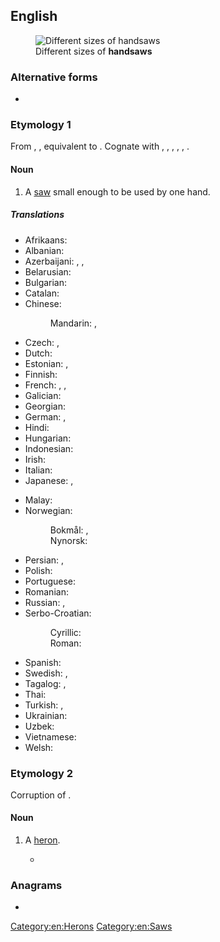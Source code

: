 {{also|hand saw}}
==English==
{{wikipedia|Hand saw}}
[[File:Pily platnice.jpg|thumb|Different sizes of '''handsaws''']]

===Alternative forms===
* {{alter|en|hand saw}}

===Etymology 1===
From {{inh|en|enm|handsawe}}, {{m|enm|handsagh}}, equivalent to {{af|en|hand|saw}}. Cognate with {{cog|fy|hânseage|t=handsaw}}, {{cog|nl|handzaag|t=handsaw}},
{{cog|de|Handsäge|t=handsaw}}, {{cog|da|håndsav|t=handsaw}}, {{cog|sv|handsåg|t=handsaw}}, {{cog|is|handsög|t=handsaw}}.

====Noun====
{{en-noun}}

# A [[saw]] small enough to be used by one hand.

=====Translations=====
{{trans-top|saw small enough to be used by one hand}}
* Afrikaans: {{t|af|handsaag}}
* Albanian: {{t|sq|sharrë dore}}
* Azerbaijani: {{t|az|əl bıçqısı}}, {{t|az|əl mişarı}}, {{t|az|xırxı}}
* Belarusian: {{t|be|нажо́ўка|f}}
* Bulgarian: {{t-needed|bg}}
* Catalan: {{t+|ca|xerrac|m}}
* Chinese:
*: Mandarin: {{t+|cmn|手鋸|sc=Hani}}, {{t+|cmn|手锯|tr=shǒujù|sc=Hani}}
* Czech: {{t+|cs|viděl|f}}, {{t|cs|ruční pila|f}}
* Dutch: {{t+|nl|handzaag|f}}
* Estonian: {{t|et|käsisaag}}, {{t|et|vukssaag}}
* Finnish: {{t+|fi|käsisaha}}
* French: {{t+|fr|égoïne|f}}, {{t|fr|scie à main|f}}, {{t+|fr|scie égoïne|f}}
* Galician: {{t|gl|serrón|m}}
* Georgian: {{t-needed|ka}}
* German: {{t+|de|Fuchsschwanz|m}}, {{t+|de|Handsäge|f}}
* Hindi: {{t|hi|देखा}}
* Hungarian: {{t+|hu|fűrész}}
* Indonesian: {{t+|id|gergaji}}
* Irish: {{t|ga|sábh láimhe|m}}
* Italian: {{t+|it|sega|f}}
* Japanese: {{t|ja|手びきのこ|tr=てびきのこ, tebikinoko|sc=Jpan}}, {{t|ja|手のこぎり|tr=てのこぎり, tenokogiri|sc=Jpan}}
{{trans-mid}}
* Malay: {{t|ms|gergaji}}
* Norwegian:
*: Bokmål: {{t|nb|håndsag|m|f}}, {{t|nb|handsag|m|f}}
*: Nynorsk: {{t|nn|handsag|f}}
* Persian: {{t+|fa|دستره|tr=dastare}}, {{t|fa|دست اره|tr=dast-arre}}
* Polish: {{t+|pl|piła|f}}
* Portuguese: {{t+|pt|serrote|m}}
* Romanian: {{t|ro|fierăstrău de mână|n}}
* Russian: {{t+|ru|ножо́вка|f}}, {{t|ru|[[ручной|ручна́я]] [[пила́]]|f}}
* Serbo-Croatian:
*: Cyrillic: {{t|sh|тестера|f}}
*: Roman: {{t+|sh|testera|f}}
* Spanish: {{t+|es|serrucho|m}}
* Swedish: {{t+|sv|fogsvans|c}}, {{t+|sv|handsåg|c}}
* Tagalog: {{t|tl|nakakita}}, {{t|tl|nakita}}
* Thai: {{t|th|ปื้น|tr=bpeuun}}
* Turkish: {{t+|tr|testere}}, {{t|tr|destere}}
* Ukrainian: {{t+|uk|ножі́вка|f}}
* Uzbek: {{t|uz|qoʻllarra}}
* Vietnamese: {{t|vi|cưa tay}}
* Welsh: {{t|cy|llawlif|f}}
{{trans-bottom}}

===Etymology 2===
Corruption of {{m|en|heronshaw}}.

====Noun====
{{en-noun}}

# {{label|en|obsolete}} A [[heron]].
#* {{quote-book|en|last=Shakespeare|first=William|authorlink=William Shakespeare|title=Hamlet|chapter=Act II, Scene II|year=c. 1600|text=When the wind is southerly, I know a hawk from a '''handsaw'''.}}

===Anagrams===
* {{anagrams|en|a=aadhnsw|Dashnaw|Dhawans}}

[[Category:en:Herons]]
[[Category:en:Saws]]